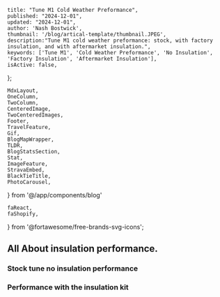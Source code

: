     title: "Tune M1 Cold Weather Preformance",
    published: "2024-12-01",
    updated: "2024-12-01",
    author: 'Nash Bostwick',
    thumbnail: '/blog/artical-template/thumbnail.JPEG',
    description:"Tune M1 cold weather preformance: stock, with factory insulation, and with aftermarket insulation.",
    keywords: ['Tune M1', 'Cold Weather Preformance', 'No Insulation', 'Factory Insulation', 'Aftermarket Insulation'],
    isActive: false,
};

    MdxLayout,
    OneColumn,
    TwoColumn,
    CenteredImage, 
    TwoCenteredImages, 
    Footer, 
    TravelFeature, 
    Gif, 
    BlogMapWrapper,
    TLDR,
    BlogStatsSection,
    Stat,
    ImageFeature,
    StravaEmbed,
    BlackTieTitle,
    PhotoCarousel,
} from '@/app/components/blog'


    faReact,
    faShopify,
} from '@fortawesome/free-brands-svg-icons';


<ImageFeature
    title='Kansas River Trip Report'
    image={featureImage}
/>


<BlogStatsSection>
    <Stat title={'TITLE'} stat={'value'} icon={faReact}/>
</BlogStatsSection>


<MdxLayout>

## All About insulation performance.

### Stock tune no insulation performance
### Performance with the insulation kit

</MdxLayout>
